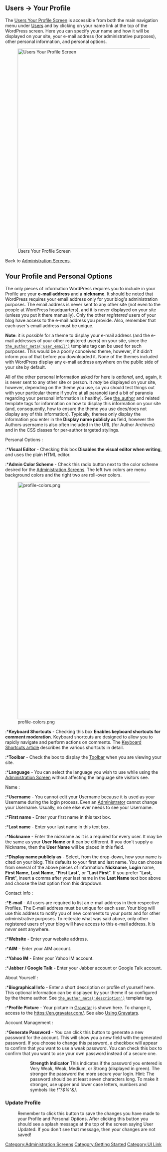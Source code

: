 {{Languages|
{{en|Users Your Profile Screen}}
{{ja|管理画面/ユーザー/あなたのプロフィール}}
{{pt-br|Sub-Painel Seu Perfil}}
{{zh-cn|用户 我的个人资料页面}}
{{ru|Экран вашего профиля пользователя}}
{{fa|کاربران_شناسنامه}}
}}

==Users &rarr; Your Profile==

The [[Users Your Profile Screen]] is accessible from both the main navigation menu under [[Administration_Screens#Your_Profile|Users]] and by clicking on your name link at the top of the WordPress screen.  Here you can specify your name and how it will be displayed on your site, your e-mail address (for administrative purposes), other personal information, and personal options.

[[Image:profile.png|640px|Users Your Profile Screen]]

Back to [[Administration Screens]].

==Your Profile and Personal Options==
The only pieces of information WordPress requires you to include in your Profile are your '''e-mail address''' and a '''nickname'''.  It should be noted that WordPress requires your email address only for your blog's administration purposes.  The email address is never sent to any other site (not even to the people at WordPress headquarters), and it is never displayed on your site (unless you put it there manually).  Only the other ''registered'' users of your blog have access to the e-mail address you provide.  Also, remember that each user's email address must be unique.

'''Note''':  it is ''possible'' for a theme to display your e-mail address (and the e-mail addresses of your other registered users) on your site, since the [[Template Tags/the_author_meta|<code>the_author_meta('user_email')</code>]] template tag can be used for such purposes.  This would be a poorly conceived theme, however, if it didn't inform you of that before you downloaded it.  None of the themes included with WordPress display any e-mail address anywhere on the public side of your site by default.  

All of the other personal information asked for here is ''optional'', and, again, it is never sent to any other site or person.  It ''may'' be displayed on your site, however, depending on the theme you use, so you should test things out with your particular theme if you're at all paranoid (and a bit of paranoia regarding your personal information is healthy).  See [[Function Reference/the_author|the_author]] and related template tags for information on how to display this information on your site (and, consequently, how to ensure the theme you use does/does not display any of this information).  Typically, themes only display the information you enter in the '''Display name publicly as''' field, however the Authors username is also often included in the URL (for Author Archives) and in the CSS classes for per-author targeted stylings.

;Personal Options :
:*'''Visual Editor''' - Checking this box '''Disables the visual editor when writing''', and uses the plain HTML editor.
:*'''Admin Color Scheme''' - Check this radio button next to the color scheme desired for the [[Administration Screens]]. The left two colors are menu background colors and the right two are roll-over colors.

[[File:profile-colors.png|760px]]

:*'''Keyboard Shortcuts''' - Checking this box '''Enables keyboard shortcuts for comment moderation'''. Keyboard shortcuts are designed to allow you to rapidly navigate and perform actions on comments.  The [[Keyboard Shortcuts|Keyboard Shortcuts article]] describes the various shortcuts in detail.
:*'''Toolbar''' - Check the box to display the [[Toolbar]] when you are viewing your site. 
:*'''Language''' - You can select the language you wish to use while using the [[Administration Screens|Administration Screen]] without affecting the language site visitors see. 

;Name :
:*'''Username''' - You cannot edit your Username because it is used as your Username during the login process.  Even an [[Roles and Capabilities#Administrator|Administrator]] cannot change your Username. Usually, no one else ever needs to see your Username.  
:*'''First name''' - Enter your first name in this text box.
:*'''Last name''' -  Enter your last name in this text box. 
:*'''Nickname''' - Enter the nickname as it is a required for every user.  It may be the same as your '''User Name''' or it can be different.  If you don’t supply a Nickname, then the '''User Name'''  will be placed in this field.  
:*'''Display name publicly as''' -  Select, from the drop-down, how your name is cited on your blog. This defaults to your first and last name. You can choose from several of the above pieces of information:  '''Nickname''', '''Login''' name, '''First Name''', '''Last Name''', "'''First Last'''", or "'''Last First'''".  If you prefer "'''Last, First'''", insert a comma after your last name in the '''Last Name''' text box above and choose the last option from this dropdown.

;Contact Info :
:*'''E-mail''' - All users are required to list an e-mail address in their respective Profiles.  The E-mail address must be unique for each user.  Your blog will use this address to notify you of new comments to your posts and for other administrative purposes.  To reiterate what was said above, only other registered users of your blog will have access to this e-mail address.  It is ''never'' sent anywhere.
:*'''Website''' - Enter your website address.  
:*'''AIM''' - Enter your AIM account.
:*'''Yahoo IM''' - Enter your Yahoo IM account.
:*'''Jabber / Google Talk''' - Enter your Jabber account or Google Talk account.

;About Yourself :
:*'''Biographical Info''' - Enter a short description or profile of yourself here.  This optional information can be displayed by your theme if so configured by the theme author.  See [[Template Tags/the_author_meta|<code>the_author_meta('description')</code>]] template tag.
:*'''Profile Picture''' - Your picture in [[Glossary#Gravatar|Gravatar]] is shown here. To change it, access to the https://en.gravatar.com/. See also [[Using Gravatars]].

;Account Management :

:*'''Generate Password''' - You can click this button to generate a new password for the account. This will show you a new field with the generated password. If you choose to change this password, a checkbox will appear to confirm that you want to use a weak password. You can check this box to confirm that you want to use your own password instead of a secure one.
:: '''Strength Indicator'''  This indicates if the password you entered is Very Weak, Weak, Medium, or Strong (displayed in green).  The stronger the password the more secure your login.  Hint: The password should be at least seven characters long. To make it stronger, use upper and lower case letters, numbers and symbols like ''!"?$%^&)''.
:*'''Log Out Everywhere Else''' - You can click this button to log out of other devices, such as your phone or a public computer.

===Update Profile===
:Remember to click this button to save the changes you have made to your Profile and Personal Options.  After clicking this button you should see a splash message at the top of the screen saying User Updated.  If you don't see that message, then your changes are not saved!
 
{{Administration Screens Footer}}

[[Category:Administration Screens]]
[[Category:Getting Started]]
[[Category:UI Link]]